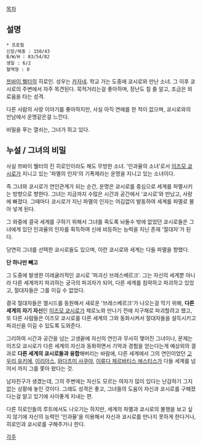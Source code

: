 [[목차]]

== 설명 ==
 * 프로필
 신장/체중 : 150/43
 B/W/H : 83/54/82
 생일 : 6/2
 혈액형 : O

[[쯔바이 웰터]]의 히로인. 성우는 [[카자네]]. 학교 가는 도중에 쿄시로와 만난 소녀. 그 이후 쿄시로의 주변에서 자주 목견된다. 묵적거리는걸 좋아하며, 장난도 칠 줄 알고, 조금은 외로움을 타는 성격.

다른 사람의 사랑 이야기를 좋아하지만, 사실 아직 연애를 한 적이 없으며, 쿄시로와의 만남에서 운명같은걸 느낀다.

비밀을 푸는 열쇠는, 그녀가 쥐고 있다.

== 누설 / 그녀의 비밀 ==
사실 쯔바이 웰터의 진 히로인이라도 해도 무방한 소녀. '인과율의 소녀'로서 [[이즈모 쿄시로]]가 지니고 있는 '파멸의 인자'의 기폭제라는 운명을 지니고 있는 소녀이다.

즉 그녀와 쿄시로가 연인관계가 되는 순간, 운명은 쿄시로를 중심으로 세계를 파멸시키는 방향으로 향한다. 그녀는 지금까지 수많은 시간과 공간에서 '쿄시로'와 만났고, 사랑에 빠졌다. 그때마다 쿄시로가 지닌 파멸의 인자는 어김없이 발동하여 세계를 파멸로 몰아 넣게 된다.

그 와중에 결국 세계를 구하기 위해서 그녀를 죽도록 놔둘수 밖에 없었던 쿄시로들은 그녀에게 있던 인과율의 인자를 획득하여 신에 비등하는 능력을 지닌 존재 '절대자'가 된다.

당연히 그녀를 선택한 쿄시로들도 있으며, 이런 쿄시로와 세계는 다들 파멸을 향했다. 

'''단 하나만 빼고'''

그 도중에 발생한 이레귤러적인 쿄시로 '파괴신 브레스베르크'. 그는 자신의 세계뿐 아니라 다른 세계까지 파괴하는 궁극의 파괴자가 되어, 다른 세계를 침략하고 파괴하고 있었고, 절대자들은 그를 이길 수 없었다.

결국 절대자들은 엘시드를 동원해서 새로운 '브레스베르크'가 나오는걸 막기 위해, '''다른 세계의 자기 자신'''인 [[이즈모 쿄시로]]가 제로노와 만나기 전에 지구채로 파괴할려고 했고, 또 다른 사람들은 이즈모 쿄시로를 다른 세계의 그와 동화시켜서 절대자들을 설득시키고 파괴신을 이길 수 있도록 도와준다.

그리하여 시간과 공간을 넘는 고생끝에 자신의 연인과 무사히 맺어진 그녀이나, 문제는 이즈모 쿄시로가 다른 세계의 자신과 동화하면서 기억과 경험을 얻는다는게 예상외의 결과로 '''다른 세계의 쿄시로들과 융합'''해버리는 바람에, 다른 세계에서 그의 연인이었던 [[고우리 유키에]], [[이리아스]], [[와다츠미 사쿠야]], [[이류다 제르바티스 에스티스]]가 다들 세계를 넘어서 까지 그를 쫓아 왔다는 것.

남자친구가 생겼는데, 그의 주변에는 자신도 모르는 여자가 많이 있다는 난감하기 그지 없는 상황에 놓인 것이다. 그래도 성격은 좋고, 그녀들의 도움이 자신과 쿄시로를 구해졌다는걸 알고 있기에 사이좋게 지내는 편.

다른 히로인들의 루트에서도 나오기는 하지만, 세계의 파멸과 쿄시로의 불행을 보고 싶지 않기에 자신의 능력인 '인과율'을 이용해서 자신과 쿄시로를 만나지 못하게 한다거나, 히로인과 쿄시로를 구해주거나 한다.

[[각주]]
